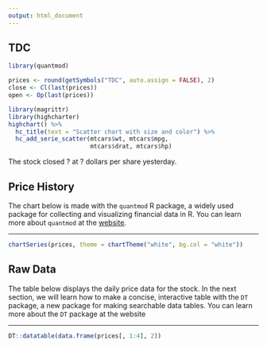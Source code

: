 ```yaml
---
output: html_document
---
```


## TDC

```r

library(quantmod)

prices <- round(getSymbols("TDC", auto.assign = FALSE), 2)
close <- Cl(last(prices))
open <- Op(last(prices))
```

```r
library(magrittr)
library(highcharter)
highchart() %>% 
  hc_title(text = "Scatter chart with size and color") %>% 
  hc_add_serie_scatter(mtcars$wt, mtcars$mpg,
                       mtcars$drat, mtcars$hp)
```

The stock closed ? at ? dollars per share yesterday.

## Price History

The chart below is made with the `quantmod` R package, a widely used package for collecting and visualizing financial data in R. You can learn more about `quantmod` at the [website](http://www.quantmod.com/).

***
  
```r
chartSeries(prices, theme = chartTheme("white", bg.col = "white"))
```

## Raw Data

The table below displays the daily price data for the stock. In the next section, we will learn how to make a concise, interactive table with the `DT` package, a new package for making searchable data tables. You can learn more about the `DT` package at the website 

***
  
```r
DT::datatable(data.frame(prices[, 1:4], 2))
```
